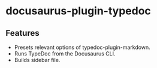 
# docusaurus-plugin-typedoc

<PackageDescription description={pjson.description}></PackageDescription>

## Features

- Presets relevant options of typedoc-plugin-markdown.
- Runs TypeDoc from the Docusaurus CLI.
- Builds sidebar file.
